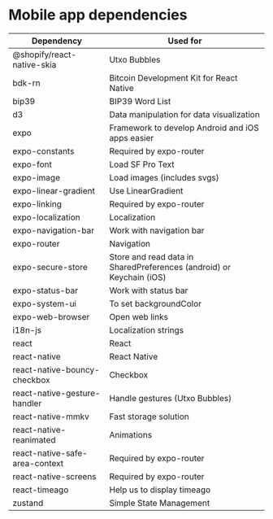 # Mobile app dependencies

| Dependency                     | Used for                                                             |
| ------------------------------ | -------------------------------------------------------------------- |
| @shopify/react-native-skia     | Utxo Bubbles                                                         |
| bdk-rn                         | Bitcoin Development Kit for React Native                             |
| bip39                          | BIP39 Word List                                                      |
| d3                             | Data manipulation for data visualization                             |
| expo                           | Framework to develop Android and iOS apps easier                     |
| expo-constants                 | Required by expo-router                                              |
| expo-font                      | Load SF Pro Text                                                     |
| expo-image                     | Load images (includes svgs)                                          |
| expo-linear-gradient           | Use LinearGradient                                                   |
| expo-linking                   | Required by expo-router                                              |
| expo-localization              | Localization                                                         |
| expo-navigation-bar            | Work with navigation bar                                             |
| expo-router                    | Navigation                                                           |
| expo-secure-store              | Store and read data in SharedPreferences (android) or Keychain (iOS) |
| expo-status-bar                | Work with status bar                                                 |
| expo-system-ui                 | To set backgroundColor                                               |
| expo-web-browser               | Open web links                                                       |
| i18n-js                        | Localization strings                                                 |
| react                          | React                                                                |
| react-native                   | React Native                                                         |
| react-native-bouncy-checkbox   | Checkbox                                                             |
| react-native-gesture-handler   | Handle gestures (Utxo Bubbles)                                       |
| react-native-mmkv              | Fast storage solution                                                |
| react-native-reanimated        | Animations                                                           |
| react-native-safe-area-context | Required by expo-router                                              |
| react-native-screens           | Required by expo-router                                              |
| react-timeago                  | Help us to display timeago                                           |
| zustand                        | Simple State Management                                              |
